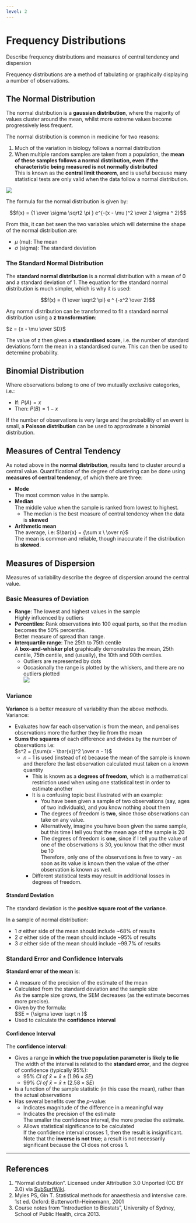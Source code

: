 ```yaml
---
level: 2
---
```


# Frequency Distributions

:::dual
Describe frequency distributions and measures of central tendency and dispersion
:::

Frequency distributions are a method of tabulating or graphically displaying a number of observations.

## The Normal Distribution

The normal distribution is a **gaussian distribution**, where the majority of values cluster around the mean, whilst more extreme values become progressively less frequent.

The normal distribution is common in medicine for two reasons:

1. Much of the variation in biology follows a normal distribution
2. When multiple random samples are taken from a population, the **mean of these samples follows a normal distribution, even if the characteristic being measured is not normally distributed**\
This is known as the **central limit theorem**, and is useful because many statistical tests are only valid when the data follow a normal distribution.

<img src="resources/normaldist.svg">


The formula for the normal distribution is given by:

$$f(x) = {1 \over \sigma \sqrt2 \pi } e^{-(x - \mu )^2 \over 2 \sigma ^ 2}$$

From this, it can bet seen the two variables which will determine the shape of the normal distribution are:

* $\mu$ (mu): The mean
* $\sigma$ (sigma): The standard deviation

### The Standard Normal Distribution

The **standard normal distribution** is a normal distribution with a mean of 0 and a standard deviation of 1. The equation for the standard normal distribution is much simpler, which is why it is used:

$$f(x) = {1 \over \sqrt2 \pi} e ^ {-x^2 \over 2}$$

Any normal distribution can be transformed to fit a standard normal distribution using a **z transformation**:

$z = {x - \mu \over SD}$

The value of z then gives a **standardised score**, i.e. the number of standard deviations form the mean in a standardised curve. This can then be used to determine probability.


## Binomial Distribution

Where observations belong to one of two mutually exclusive categories, i.e.:\

* If: $P(A) = x$
* Then: $P(B) = 1 - x$

If the number of observations is very large and the probability of an event is small, a **Poisson distribution** can be used to approximate a binomial distribution.

## Measures of Central Tendency

As noted above in the **normal distribution**, results tend to cluster around a central value. Quantification of the degree of clustering can be done using **measures of central tendency**, of which there are three:

* **Mode**\
The most common value in the sample.
* **Median**\
The middle value when the sample is ranked from lowest to highest.
  * The median is the best measure of central tendency when the data is **skewed**
* **Arithmetic mean**\
The average, i.e: $\bar{x} = {\sum x \ \over n}$\
The mean is common and reliable, though inaccurate if the distribution is **skewed**.

## Measures of Dispersion

Measures of variability describe the degree of dispersion around the central value.

### Basic Measures of Deviation

* **Range**: The lowest and highest values in the sample\
  Highly influenced by outliers
* **Percentiles**: Rank observations into 100 equal parts, so that the median becomes the 50% percentile.\
  Better measure of spread than range.
* **Interquartile range**: The 25th to 75th centile\
  A **box-and-whisker plot** graphically demonstrates the mean, 25th centile, 75th centile, and (usually), the 10th and 90th centiles.
    * Outliers are represented by dots
    * Occasionally the range is plotted by the whiskers, and there are no outliers plotted
  \
<img src="resources/boxplot.svg">


### Variance

**Variance** is a better measure of variability than the above methods. Variance:

* Evaluates how far each observation is from the mean, and penalises observations more the further they lie from the mean
* **Sums the squares** of each difference and divides by the number of observations i.e:\
$s^2 = {\sum(x - \bar{x})^2 \over n - 1}$
  * $n-1$ is used (instead of $n$) because the mean of the sample is known and therefore the last observation calculated must taken on a known quantity\
    * This is known as a **degrees of freedom**, which is a mathematical restriction used when using one statistical test in order to estimate another
    * It is a confusing topic best illustrated with an example:
      * You have been given a sample of two observations (say, ages of two individuals), and you know nothing about them
      * The degrees of freedom is **two**, since those observations can take on any value.
      * Alternatively, imagine you have been given the same sample, but this time I tell you that the mean age of the sample is 20
      * The degrees of freedom is **one**, since if I tell you the value of one of the observations is 30, you know that the other must be 10\
      Therefore, only one of the observations is free to vary - as soon as its value is known then the value of the other observation is known as well.
    * Different statistical tests may result in additional losses in degrees of freedom.

#### Standard Deviation

The standard deviation is the **positive square root of the variance**.

In a sample of normal distribution:

* 1 $\sigma$ either side of the mean should include ~68% of results
* 2 $\sigma$ either side of the mean should include ~95% of results
* 3 $\sigma$ either side of the mean should include ~99.7% of results


### Standard Error and Confidence Intervals

**Standard error of the mean** is:

* A measure of the precision of the estimate of the mean
* Calculated from the standard deviation and the sample size\
As the sample size grows, the SEM decreases (as the estimate becomes more precise).
* Given by the formula:\
$SE = {\sigma \over \sqrt n }$
* Used to calculate the **confidence interval**

#### Confidence Interval

The **confidence interval**:

* Gives a range **in which the true population parameter is likely to lie**\
The width of the interval is related to the **standard error**, and the degree of confidence (typically 95%):
  * $95 \% \ CI \ of \  \bar{x} = \bar{x} \pm (1.96 \times  SE)$
  * $99 \% \ CI \ of \  \bar{x} = \bar{x} \pm (2.58 \times SE)$
* Is a function of the sample statistic (in this case the mean), rather than the actual observations
* Has several benefits over the *p*-value:
  * Indicates magnitude of the difference in a meaningful way
  * Indicates the precision of the estimate\
  The smaller the confidence interval, the more precise the estimate.
  * Allows statistical significance to be calculated\
  If the confidence interval crosses 1, then the result is insignificant. Note that the **inverse is not true**; a result is not necessarily significant because the CI does not cross 1.

---

## References

1. "Normal distribution". Licensed under Attribution 3.0 Unported (CC BY 3.0) via [SubSurfWiki](http://subsurfwiki.org/mediawiki/index.php?title=File:Normal_distribution.svg&page=1). 
2. Myles PS, Gin T. Statistical methods for anaesthesia and intensive care. 1st ed. Oxford: Butterworth-Heinemann, 2001\
3. Course notes from "Introduction to Biostats", University of Sydney, School of Public Health, circa 2013.\